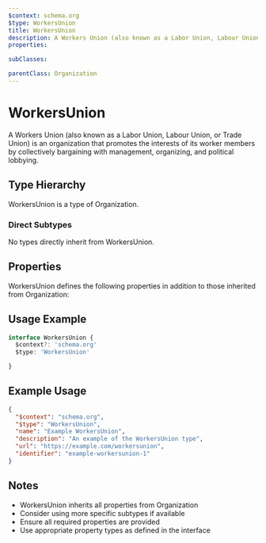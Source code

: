 ```yaml
---
$context: schema.org
$type: WorkersUnion
title: WorkersUnion
description: A Workers Union (also known as a Labor Union, Labour Union, or Trade Union) is an organization that promotes the interests of its worker members by collectively bargaining with management, organizing, and political lobbying.
properties:

subClasses:

parentClass: Organization
---
```


# WorkersUnion

A Workers Union (also known as a Labor Union, Labour Union, or Trade Union) is an organization that promotes the interests of its worker members by collectively bargaining with management, organizing, and political lobbying.

## Type Hierarchy

WorkersUnion is a type of Organization.

### Direct Subtypes

No types directly inherit from WorkersUnion.

## Properties

WorkersUnion defines the following properties in addition to those inherited from Organization:



## Usage Example

```typescript
interface WorkersUnion {
  $context?: 'schema.org'
  $type: 'WorkersUnion'

}
```

## Example Usage

```json
{
  "$context": "schema.org",
  "$type": "WorkersUnion",
  "name": "Example WorkersUnion",
  "description": "An example of the WorkersUnion type",
  "url": "https://example.com/workersunion",
  "identifier": "example-workersunion-1"
}
```

## Notes

- WorkersUnion inherits all properties from Organization
- Consider using more specific subtypes if available
- Ensure all required properties are provided
- Use appropriate property types as defined in the interface
